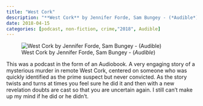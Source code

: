 ```yaml
---
title: "West Cork"
description: "**West Cork** by Jennifer Forde, Sam Bungey - (*Audible*)"
date: 2018-04-15
categories: [podcast, non-fiction, crime,"2018", Audible]
---
```

![West Cork by Jennifer Forde, Sam Bungey - (*Audible*)](west_cork.jpg){fig-align="left"}

This was a podcast in the form of an Audiobook. A very engaging story of a mysterious murder in remote West Cork, centered on someone who was quickly identified as the prime suspect but never convicted. As the story twists and turns at times you feel sure he did it and then with a new revelation doubts are cast so that you are uncertain again. I still can't make up my mind if he did or he didn't.